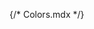 {/* Colors.mdx */}


<Meta title='Documentation/Colours' />

<Title>GOV.WALES colours</Title>

<ColorPalette>
  <ColorItem
    title='Base'
    colors={{
      '$gw-colour-black': '#1F1F1F',
      '$gw-colour-black-1': '#000000',
      '$gw-colour-white': '#FFFFFF',
    }}
  />
  <ColorItem
    title='Grey'
    colors={{
      '$gw-colour-grey': '#323232',
      '$gw-colour-grey-1': '#666666',
      '$gw-colour-grey-2': '#999999',
      '$gw-colour-grey-3': '#B5B5B5',
      '$gw-colour-grey-4': '#CCCCCC',
      '$gw-colour-grey-5': '#DDDDDD',
      '$gw-colour-grey-6': '#E5E5E5',
      '$gw-colour-grey-7': '#EEEEEE',
      '$gw-colour-grey-8': '#F1F1F1',
      '$gw-colour-grey-9': '#949494',
    }}
  />
  <ColorItem
    title='Red'
    colors={{
      '$gw-colour-red': '#AA1111',
      '$gw-colour-red-1': '#7E0A0E',
      '$gw-colour-red-2': '#D81F1F',
      '$gw-colour-red-3': '#DB7777',
      '$gw-colour-red-4': '#FEA8A9',
      '$gw-colour-red-5': '#FFE4E5',
    }}
  />
  <ColorItem
    title='Blue'
    colors={{
      '$gw-colour-blue': '#0360A6',
      '$gw-colour-blue-1': '#1F446D',
      '$gw-colour-blue-2': '#3B7DC5',
      '$gw-colour-blue-3': '#4C93FF',
      '$gw-colour-blue-4': '#87C3FF',
      '$gw-colour-blue-5': '#C2E0FC',
    }}
  />
  <ColorItem
    title='Green'
    colors={{
      '$gw-colour-green': '#019E1E',
      '$gw-colour-green-1': '#3B510D',
      '$gw-colour-green-2': '#01B723',
      '$gw-colour-green-3': '#CDF7D4',
    }}
  />
  <ColorItem
    title='Purple'
    colors={{
      '$gw-colour-purple': '#722C53',
      '$gw-colour-purple-1': '#632A5D',
      '$gw-colour-purple-2': '#A82B71',
    }}
  />
  <ColorItem
    title='Orange'
    colors={{
      '$gw-colour-orange': '#FF8000',
      '$gw-colour-orange-1': '#FFDAB5',
    }}
  />
  <ColorItem
    title='Yellow'
    colors={{
      '$gw-colour-yellow': '#FFD530',
      '$gw-colour-yellow-1': '#FFEA7B',
      '$gw-colour-yellow-2': '#FFF5CE',
    }}
  />
</ColorPalette>
